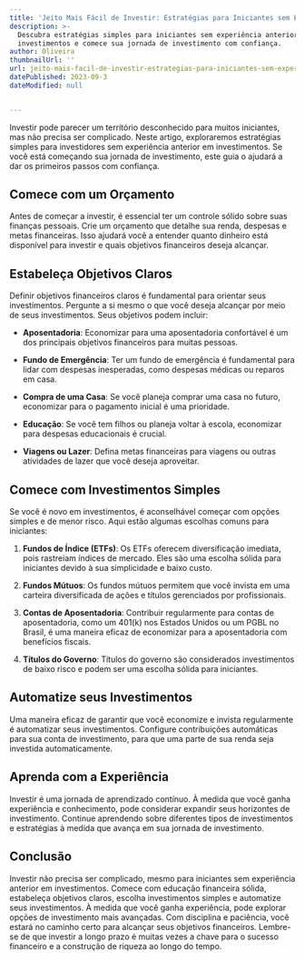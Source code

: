 ```yaml
---
title: 'Jeito Mais Fácil de Investir: Estratégias para Iniciantes sem Experiência'
description: >-
  Descubra estratégias simples para iniciantes sem experiência anterior em
  investimentos e comece sua jornada de investimento com confiança.
author: Oliveira
thumbnailUrl: ''
url: jeito-mais-facil-de-investir-estrategias-para-iniciantes-sem-experiencia
datePublished: 2023-09-3
dateModified: null


---
```


Investir pode parecer um território desconhecido para muitos iniciantes, mas não precisa ser complicado. Neste artigo, exploraremos estratégias simples para investidores sem experiência anterior em investimentos. Se você está começando sua jornada de investimento, este guia o ajudará a dar os primeiros passos com confiança.

## Comece com um Orçamento

Antes de começar a investir, é essencial ter um controle sólido sobre suas finanças pessoais. Crie um orçamento que detalhe sua renda, despesas e metas financeiras. Isso ajudará você a entender quanto dinheiro está disponível para investir e quais objetivos financeiros deseja alcançar.

## Estabeleça Objetivos Claros

Definir objetivos financeiros claros é fundamental para orientar seus investimentos. Pergunte a si mesmo o que você deseja alcançar por meio de seus investimentos. Seus objetivos podem incluir:

- **Aposentadoria**: Economizar para uma aposentadoria confortável é um dos principais objetivos financeiros para muitas pessoas.

- **Fundo de Emergência**: Ter um fundo de emergência é fundamental para lidar com despesas inesperadas, como despesas médicas ou reparos em casa.

- **Compra de uma Casa**: Se você planeja comprar uma casa no futuro, economizar para o pagamento inicial é uma prioridade.

- **Educação**: Se você tem filhos ou planeja voltar à escola, economizar para despesas educacionais é crucial.

- **Viagens ou Lazer**: Defina metas financeiras para viagens ou outras atividades de lazer que você deseja aproveitar.

## Comece com Investimentos Simples

Se você é novo em investimentos, é aconselhável começar com opções simples e de menor risco. Aqui estão algumas escolhas comuns para iniciantes:

1. **Fundos de Índice (ETFs)**: Os ETFs oferecem diversificação imediata, pois rastreiam índices de mercado. Eles são uma escolha sólida para iniciantes devido à sua simplicidade e baixo custo.

2. **Fundos Mútuos**: Os fundos mútuos permitem que você invista em uma carteira diversificada de ações e títulos gerenciados por profissionais.

3. **Contas de Aposentadoria**: Contribuir regularmente para contas de aposentadoria, como um 401(k) nos Estados Unidos ou um PGBL no Brasil, é uma maneira eficaz de economizar para a aposentadoria com benefícios fiscais.

4. **Títulos do Governo**: Títulos do governo são considerados investimentos de baixo risco e podem ser uma escolha sólida para iniciantes.

## Automatize seus Investimentos

Uma maneira eficaz de garantir que você economize e invista regularmente é automatizar seus investimentos. Configure contribuições automáticas para sua conta de investimento, para que uma parte de sua renda seja investida automaticamente.

## Aprenda com a Experiência

Investir é uma jornada de aprendizado contínuo. À medida que você ganha experiência e conhecimento, pode considerar expandir seus horizontes de investimento. Continue aprendendo sobre diferentes tipos de investimentos e estratégias à medida que avança em sua jornada de investimento.

## Conclusão

Investir não precisa ser complicado, mesmo para iniciantes sem experiência anterior em investimentos. Comece com educação financeira sólida, estabeleça objetivos claros, escolha investimentos simples e automatize seus investimentos. À medida que você ganha experiência, pode explorar opções de investimento mais avançadas. Com disciplina e paciência, você estará no caminho certo para alcançar seus objetivos financeiros. Lembre-se de que investir a longo prazo é muitas vezes a chave para o sucesso financeiro e a construção de riqueza ao longo do tempo.